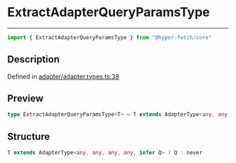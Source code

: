 

# ExtractAdapterQueryParamsType

<div class="api-docs__separator" data-reactroot="">

---

</div><div class="api-docs__import" data-reactroot="">

```ts
import { ExtractAdapterQueryParamsType } from "@hyper-fetch/core"
```

</div><div class="api-docs__section">

## Description

</div><div class="api-docs__description"><span class="api-docs__do-not-parse">



</span></div><p class="api-docs__definition">

Defined in [adapter/adapter.types.ts:38](https://github.com/BetterTyped/hyper-fetch/blob/c3e2c45/packages/core/src/adapter/adapter.types.ts#L38)

</p><div class="api-docs__section">

## Preview

</div><div class="api-docs__preview type single">

```ts
type ExtractAdapterQueryParamsType<T> = T extends AdapterType<any, any, any, any, infer  Q> ? Q : never;
```

</div><div class="api-docs__section">

## Structure

</div><div class="api-docs__returns">

```ts
T extends AdapterType<any, any, any, any, infer Q> ? Q : never
```

</div>